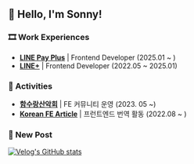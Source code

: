 ## 👻 Hello, I'm Sonny!

### 🎞 Work Experiences

- **[LINE Pay Plus](https://linepaypluscorp.com/)** | Frontend Developer (2025.01 ~ )
- **[LINE+](https://linepluscorp.com/)** | Frontend Developer (2022.05 ~ 2025.01)

### 🚀 Activities
- **[함수랑산악회](https://github.com/hamsurang)** | FE 커뮤니티 운영  (2023. 05 ~)
- **[Korean FE Article](https://kofearticle.substack.com/)** | 프런트엔드 번역 활동 (2022.08 ~ )

### 📝 New Post

[![Velog's GitHub stats](https://velog-readme-stats.vercel.app/api?name=surim014)](https://velog.io/@surim014)
